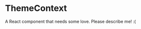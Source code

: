 
<Meta title="@flapjs/experimental/components/theme/ThemeContext"
    component={ThemeContext}/>

# ThemeContext

A React component that needs some love. Please describe me! :(

<Props of={ThemeContext}/>

